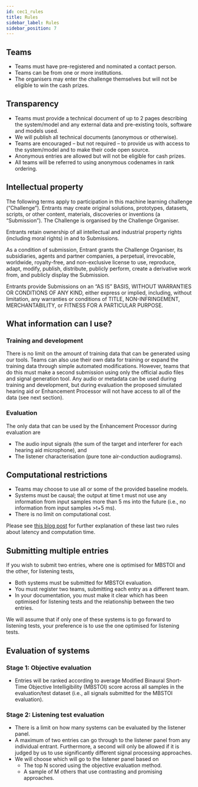 ```yaml
---
id: cec1_rules
title: Rules
sidebar_label: Rules
sidebar_position: 7
---
```


## Teams

- Teams must have pre-registered and nominated a contact person.
- Teams can be from one or more institutions.
- The organisers may enter the challenge themselves but will not be eligible to win the cash prizes.

## Transparency

- Teams must provide a technical document of up to 2 pages describing the system/model and any external data and pre-existing tools, software and models used.
- We will publish all technical documents (anonymous or otherwise).
- Teams are encouraged – but not required – to provide us with access to the system/model and to make their code open source.
- Anonymous entries are allowed but will not be eligible for cash prizes.
- All teams will be referred to using anonymous codenames in rank ordering.

## Intellectual property

The following terms apply to participation in this machine learning challenge (“Challenge”). Entrants may create original solutions, prototypes, datasets, scripts, or other content, materials, discoveries or inventions (a “Submission”). The Challenge is organised by the Challenge Organiser.

Entrants retain ownership of all intellectual and industrial property rights (including moral rights) in and to Submissions.

As a condition of submission, Entrant grants the Challenge Organiser, its subsidiaries, agents and partner companies, a perpetual, irrevocable, worldwide, royalty-free, and non-exclusive license to use, reproduce, adapt, modify, publish, distribute, publicly perform, create a derivative work from, and publicly display the Submission.

Entrants provide Submissions on an “AS IS” BASIS, WITHOUT WARRANTIES OR CONDITIONS OF ANY KIND, either express or implied, including, without limitation, any warranties or conditions of TITLE, NON-INFRINGEMENT, MERCHANTABILITY, or FITNESS FOR A PARTICULAR PURPOSE.

## What information can I use?

### Training and development

There is no limit on the amount of training data that can be generated using our tools.
Teams can also use their own data for training or expand the training data through simple automated modifications. However, teams that do this must make a second submission using only the official audio files and signal generation tool.
Any audio or metadata can be used during training and development, but during evaluation the proposed simulated hearing aid or Enhancement Processor will not have access to all of the data (see next section).

### Evaluation

The only data that can be used by the Enhancement Processor during evaluation are

- The audio input signals (the sum of the target and interferer for each hearing aid microphone), and
- The listener characterisation (pure tone air-conduction audiograms).

## Computational restrictions

- Teams may choose to use all or some of the provided baseline models.
- Systems must be causal; the output at time t must not use any information from input samples more than 5 ms into the future (i.e., no information from input samples >t+5 ms).
- There is no limit on computational cost.

Please see [this blog post](http://claritychallenge.org/latency-computation-time-and-real-time-operation) for further explanation of these last two rules about latency and computation time.

## Submitting multiple entries

If you wish to submit two entries, where one is optimised for MBSTOI and the other, for listening tests,

- Both systems must be submitted for MBSTOI evaluation.
- You must register two teams, submitting each entry as a different team.
- In your documentation, you must make it clear which has been optimised for listening tests and the relationship between the two entries.

We will assume that if only one of these systems is to go forward to listening tests, your preference is to use the one optimised for listening tests.

## Evaluation of systems

### Stage 1: Objective evaluation

- Entries will be ranked according to average Modified Binaural Short-Time Objective Intelligibility (MBSTOI) score across all samples in the evaluation/test dataset (i.e., all signals submitted for the MBSTOI evaluation).

### Stage 2: Listening test evaluation

- There is a limit on how many systems can be evaluated by the listener panel.
- A maximum of two entries can go through to the listener panel from any individual entrant. Furthermore, a second will only be allowed if it is judged by us to use significantly different signal processing approaches.
- We will choose which will go to the listener panel based on
  - The top N scored using the objective evaluation method.
  - A sample of M others that use contrasting and promising approaches.

